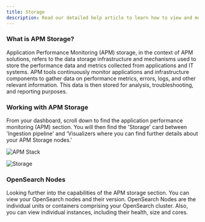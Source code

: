 ```yaml
---
title: Storage
description: Read our detailed help article to learn how to view and monitor your application performance monitoring (APM) storage in Logit.io
---
```


### What is APM Storage?

Application Performance Monitoring (APM) storage, in the context of APM solutions, 
refers to the data storage infrastructure and mechanisms used to store the 
performance data and metrics collected from applications and IT systems. 
APM tools continuously monitor applications and infrastructure components to 
gather data on performance metrics, errors, logs, and other relevant information. 
This data is then stored for analysis, troubleshooting, and reporting purposes.

### Working with APM Storage

From your dashboard, scroll down to find the application performance 
monitoring (APM) section. You will then find the 'Storage' card between 
'Ingestion pipeline' and 'Visualizers where you can find further 
details about your APM Storage nodes.'

![APM Stack](@/images/help/apm/overview/apm-stack.png)

![Storage](@/images/help/apm/storage.png)

### OpenSearch Nodes

Looking further into the capabilities of the APM storage section. You can view your 
OpenSearch nodes and their version. OpenSearch Nodes are the individual units or 
containers comprising your OpenSearch cluster. Also, you can view individual 
instances, including their health, size and cores.
